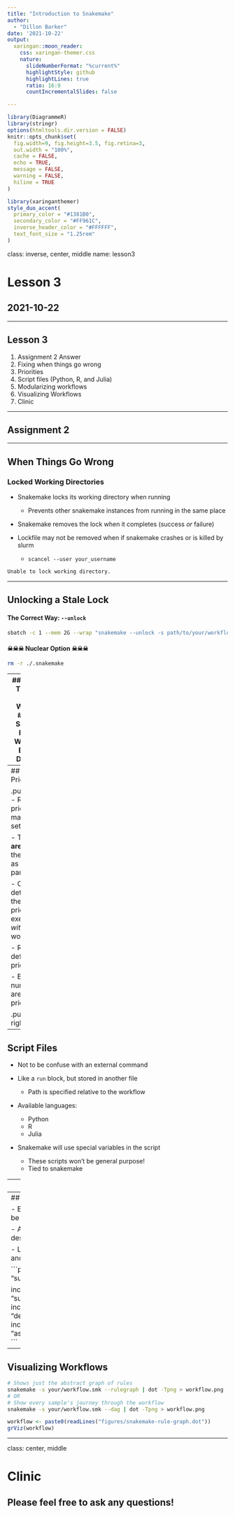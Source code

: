 ```yaml
---
title: "Introduction to Snakemake"
author: 
  - "Dillon Barker"
date: '2021-10-22'
output:
  xaringan::moon_reader:
    css: xaringan-themer.css
    nature:
      slideNumberFormat: "%current%"
      highlightStyle: github
      highlightLines: true
      ratio: 16:9
      countIncrementalSlides: false

---
```


```r
library(DiagrammeR)
library(stringr)
options(htmltools.dir.version = FALSE)
knitr::opts_chunk$set(
  fig.width=9, fig.height=3.5, fig.retina=3,
  out.width = "100%",
  cache = FALSE,
  echo = TRUE,
  message = FALSE, 
  warning = FALSE,
  hiline = TRUE
)
```

```r
library(xaringanthemer)
style_duo_accent(
  primary_color = "#1381B0",
  secondary_color = "#FF961C",
  inverse_header_color = "#FFFFFF",
  text_font_size = "1.25rem"
)

```

class: inverse, center, middle
name: lesson3

# Lesson 3
## 2021-10-22

---

## Lesson 3

1. Assignment 2 Answer
2. Fixing when things go wrong
3. Priorities
4. Script files (Python, R, and Julia)
5. Modularizing workflows
6. Visualizing Workflows
7. Clinic

---

## Assignment 2
  
---

## When Things Go Wrong
### Locked Working Directories

- Snakemake locks its working directory when running
     - Prevents other snakemake instances from running in the same place

- Snakemake removes the lock when it completes (success _or_ failure)

- Lockfile may not be removed when if snakemake crashes or is killed by slurm
    - `scancel --user your_username`


```sh
Unable to lock working directory.
```

---
  
## Unlocking a Stale Lock
  
#### The Correct Way: `--unlock`
  
```bash
sbatch -c 1 --mem 2G --wrap "snakemake --unlock -s path/to/your/workflow.smk -j 1"
```

#### ☠☠☠ Nuclear Option ☠☠☠

```bash
rm -r ./.snakemake
```
---
## When Things Go Wrong
### It Should Have Worked But It Didn't!

- Sometimes a job finishes successfully but snakemake doesn't detect the outputs

- Filesystem latency _especially_ on a cluster like Waffles can be a factor
    - It takes some non-zero amount of time to write results to disk

- Consider setting `--latency-wait` with larger number (default: `5` seconds)

---
## Priorities

.pull-left[
- Rule priorities may be set

- These **are not** the same as slurm partitions

- Only determine the priority of execution _within_ the workflow

- Rules default to priority `0`

- Bigger numbers are higher priority
]

.pull-right[
```python
rule my_example:
    input: ...
    output: ...
    priority: 50
    shell: ...
```
]

---
## Script Files

- Not to be confuse with an external command 

- Like a `run` block, but stored in another file
    - Path is specified relative to the workflow

- Available languages:
    - Python
    - R
    - Julia
    
- Snakemake will use special variables in the script
    - These scripts won't be general purpose!
    - Tied to snakemake

---
## Script Files

```python
# workflow.smk
rule scriptfile_example:
    input:
        "path/to/inputfile",
        "path/to/other/inputfile"
    output:
        "path/to/outputfile",
        "path/to/another/outputfile"
    script:
        "scripts/script.py"
```

```python
# scripts/script.py
def do_something(data_path, out_path, threads, myparam):
    # python code here

do_something(snakemake.input[0], snakemake.output[0], 
             snakemake.threads, snakemake.config["myparam"])
```
---
## Including Workflows

- Existing workflows can be included with `include`

- Allows more modular design of workflows

- Like copy/pasting another workflow in

```python
rule all:
    input: "summary_report.txt"

include: "summary_report.smk"
include: "determine_amr.smk"
include: "assemble_genomes.smk"
```
---
## Visualizing Workflows


```bash
# Shows just the abstract graph of rules
snakemake -s your/workflow.smk --rulegraph | dot -Tpng > workflow.png
# OR
# Show every sample's journey through the workflow
snakemake -s your/workflow.smk --dag | dot -Tpng > workflow.png
```


```r
workflow <- paste0(readLines("figures/snakemake-rule-graph.dot"))
grViz(workflow)

```

---
class: center, middle

# Clinic
## Please feel free to ask any questions!